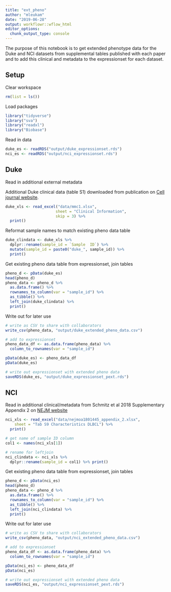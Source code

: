 ```yaml
---
title: "ext_pheno"
author: "mleukam"
date: "2019-06-28"
output: workflowr::wflow_html
editor_options:
  chunk_output_type: console
---
```


The purpose of this notebook is to get extended phenotype data for the Duke and NCI datasets from supplemental tables published with each paper and to add this clinical and metadata to the expressionset for each dataset.

## Setup

Clear workspace
```r
rm(list = ls())
```

Load packages
```r
library("tidyverse")
library("sva")
library("readxl")
library("Biobase")
```

Read in data
```r
duke_es <- readRDS("output/duke_expressionset.rds")
nci_es <- readRDS("output/nci_expressionset.rds")
```

## Duke 

Read in additional external metadata

Additional Duke clinical data (table S1) downloaded from publication on [Cell journal website](https://www.cell.com/cell/fulltext/S0092-8674(17)31121-2?_returnURL=https%3A%2F%2Flinkinghub.elsevier.com%2Fretrieve%2Fpii%2FS0092867417311212%3Fshowall%3Dtrue#secsectitle0260).

```r
duke_xls <- read_excel("data/mmc1.xlsx", 
                      sheet = "Clinical Information", 
                      skip = 3) %>%
  print()
```

Reformat sample names to match existing pheno data table

```r
duke_clindata <- duke_xls %>%
  dplyr::rename(sample_id = `Sample  ID`) %>%
  mutate(sample_id = paste0("duke_", sample_id)) %>%
  print()
```

Get existing pheno data table from expressionset, join tables
```r
pheno_d <- pData(duke_es)
head(pheno_d)
pheno_data <- pheno_d %>%
  as.data.frame() %>%
  rownames_to_column(var = "sample_id") %>%
  as_tibble() %>%
  left_join(duke_clindata) %>%
  print()
```

Write out for later use
```r
# write as CSV to share with collaborators
write_csv(pheno_data, "output/duke_extended_pheno_data.csv")

# add to expressionset 
pheno_data_df <- as.data.frame(pheno_data) %>%
  column_to_rownames(var = "sample_id")

pData(duke_es) <- pheno_data_df
pData(duke_es)

# write out expressionset with extended pheno data
saveRDS(duke_es, "output/duke_expressionset_pext.rds")
```


## NCI

Read in additional clinical/metadata from Schmitz et al 2018 Supplementary Appendix 2 on [NEJM website](https://www-nejm-org.proxy.uchicago.edu/doi/10.1056/NEJMoa1801445#article_supplementary_material)

```r
nci_xls <- read_excel("data/nejmoa1801445_appendix_2.xlsx", 
    sheet = "Tab S9 Characteristics DLBCL") %>%
  print()

# get name of sample ID column
col1 <- names(nci_xls[1])

# rename for leftjoin
nci_clindata <- nci_xls %>%
  dplyr::rename(sample_id = col1) %>% print()
```

Get existing pheno data table from expressionset, join tables
```r
pheno_d <- pData(nci_es)
head(pheno_d)
pheno_data <- pheno_d %>%
  as.data.frame() %>%
  rownames_to_column(var = "sample_id") %>%
  as_tibble() %>%
  left_join(nci_clindata) %>%
  print()
```

Write out for later use
```r
# write as CSV to share with collaborators
write_csv(pheno_data, "output/nci_extended_pheno_data.csv")

# add to expressionset 
pheno_data_df <- as.data.frame(pheno_data) %>%
  column_to_rownames(var = "sample_id")

pData(nci_es) <- pheno_data_df
pData(nci_es)

# write out expressionset with extended pheno data
saveRDS(nci_es, "output/nci_expressionset_pext.rds")
```
